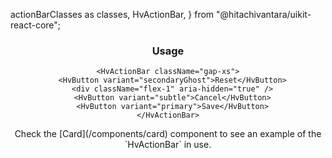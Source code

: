   actionBarClasses as classes,
  HvActionBar,
} from "@hitachivantara/uikit-react-core";


<Header params={{ name: "ActionBar", classes }} />

### Usage

```tsx live
<HvActionBar className="gap-xs">
  <HvButton variant="secondaryGhost">Reset</HvButton>
  <div className="flex-1" aria-hidden="true" />
  <HvButton variant="subtle">Cancel</HvButton>
  <HvButton variant="primary">Save</HvButton>
</HvActionBar>
```

<Callout type="info">
  Check the [Card](/components/card) component to see an example of the
  `HvActionBar` in use.
</Callout>
